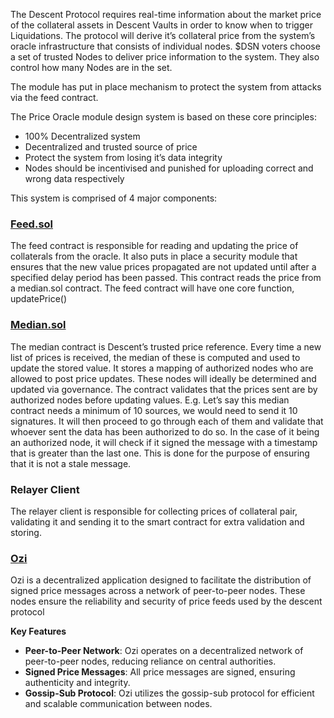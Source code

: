 The Descent Protocol requires real-time information about the market price of the collateral assets in Descent Vaults in order to know when to trigger Liquidations. 
The protocol will derive it’s collateral price from the system’s oracle infrastructure that consists of individual nodes. $DSN voters choose a set of trusted Nodes to deliver price information to the system. They also control how many Nodes are in the set.

The module has put in place mechanism to protect the system from attacks via the feed contract. 

The Price Oracle module design system is based on these core principles:
* 100% Decentralized system
* Decentralized and trusted source of price
* Protect the system from losing it’s data integrity
* Nodes should be incentivised and punished for uploading correct and wrong data respectively

This system is comprised of 4 major components:
### [Feed.sol](https://github.com/Descent-Collective/protocol-v1/blob/master/src/feed.sol)

The feed contract is responsible for reading and updating the price of collaterals from the oracle. It also puts in place a security module that ensures that the new value prices propagated are not updated until after a specified delay period has been passed. This contract reads the price from a median.sol contract. The feed contract will have one core function, updatePrice()

### [Median.sol](https://github.com/Descent-Collective/oracle-module/blob/main/src/median.sol)

The median contract is Descent’s trusted price reference. Every time a new list of prices is received, the median of these is computed and used to update the stored value. It stores a mapping of authorized nodes who are allowed to post price updates. These nodes will ideally be determined and updated via governance.
The contract validates that the prices sent are by authorized nodes before updating values. 
E.g. Let’s say this median contract needs a minimum of 10 sources, we would need to send it 10 signatures. It will then proceed to go through each of them and validate that whoever sent the data has been authorized to do so.
In the case of it being an authorized node, it will check if it signed the message with a timestamp that is greater than the last one. This is done for the purpose of ensuring that it is not a stale message.

### Relayer Client

The relayer client is responsible for collecting prices of collateral pair, validating it and sending it to the smart contract for extra validation and storing.

### [Ozi](https://github.com/Descent-Collective/ozi)

Ozi is a decentralized application designed to facilitate the distribution of signed price messages across a network of peer-to-peer nodes. These nodes ensure the reliability and security of price feeds used by the descent protocol

**Key Features**
* **Peer-to-Peer Network**: Ozi operates on a decentralized network of peer-to-peer nodes, reducing reliance on central authorities.
* **Signed Price Messages**: All price messages are signed, ensuring authenticity and integrity.
* **Gossip-Sub Protocol**: Ozi utilizes the gossip-sub protocol for efficient and scalable communication between nodes.
